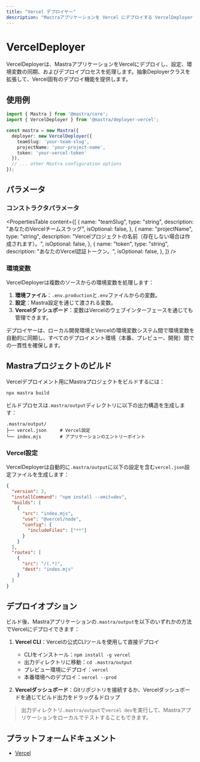 ```yaml
---
title: "Vercel デプロイヤー"
description: "Mastraアプリケーションを Vercel にデプロイする VercelDeployer クラスのドキュメント。"
---
```


# VercelDeployer

VercelDeployerは、MastraアプリケーションをVercelにデプロイし、設定、環境変数の同期、およびデプロイプロセスを処理します。抽象Deployerクラスを拡張して、Vercel固有のデプロイ機能を提供します。

## 使用例

```typescript
import { Mastra } from '@mastra/core';
import { VercelDeployer } from '@mastra/deployer-vercel';

const mastra = new Mastra({
  deployer: new VercelDeployer({
    teamSlug: 'your-team-slug',
    projectName: 'your-project-name',
    token: 'your-vercel-token'
  }),
  // ... other Mastra configuration options
});
```

## パラメータ

### コンストラクタパラメータ

<PropertiesTable
  content={[
    {
      name: "teamSlug",
      type: "string",
      description: "あなたのVercelチームスラッグ",
      isOptional: false,
    },
    {
      name: "projectName",
      type: "string",
      description: "Vercelプロジェクトの名前（存在しない場合は作成されます）。",
      isOptional: false,
    },
    {
      name: "token",
      type: "string",
      description: "あなたのVercel認証トークン。",
      isOptional: false,
    },
  ]}
/>


### 環境変数

VercelDeployerは複数のソースからの環境変数を処理します：

1. **環境ファイル**：`.env.production`と`.env`ファイルからの変数。
2. **設定**：Mastra設定を通じて渡される変数。
3. **Vercelダッシュボード**：変数はVercelのウェブインターフェースを通じても管理できます。

デプロイヤーは、ローカル開発環境とVercelの環境変数システム間で環境変数を自動的に同期し、すべてのデプロイメント環境（本番、プレビュー、開発）間での一貫性を確保します。

## Mastraプロジェクトのビルド

Vercelデプロイメント用にMastraプロジェクトをビルドするには：

```bash
npx mastra build
```

ビルドプロセスは`.mastra/output`ディレクトリに以下の出力構造を生成します：

```
.mastra/output/
├── vercel.json     # Vercel設定
└── index.mjs       # アプリケーションのエントリーポイント
```

### Vercel設定

VercelDeployerは自動的に`.mastra/output`に以下の設定を含む`vercel.json`設定ファイルを生成します：

```json
{
  "version": 2,
  "installCommand": "npm install --omit=dev",
  "builds": [
    {
      "src": "index.mjs",
      "use": "@vercel/node",
      "config": {
        "includeFiles": ["**"]
      }
    }
  ],
  "routes": [
    {
      "src": "/(.*)",
      "dest": "index.mjs"
    }
  ]
}
```

## デプロイオプション

ビルド後、Mastraアプリケーションの`.mastra/output`を以下のいずれかの方法でVercelにデプロイできます：

1. **Vercel CLI**：Vercelの公式CLIツールを使用して直接デプロイ
   - CLIをインストール：`npm install -g vercel`
   - 出力ディレクトリに移動：`cd .mastra/output`
   - プレビュー環境にデプロイ：`vercel`
   - 本番環境へのデプロイ：`vercel --prod`

2. **Vercelダッシュボード**：Gitリポジトリを接続するか、Vercelダッシュボードを通じてビルド出力をドラッグ＆ドロップ

> 出力ディレクトリ`.mastra/output`で`vercel dev`を実行して、Mastraアプリケーションをローカルでテストすることもできます。

## プラットフォームドキュメント

- [Vercel](https://vercel.com/docs)